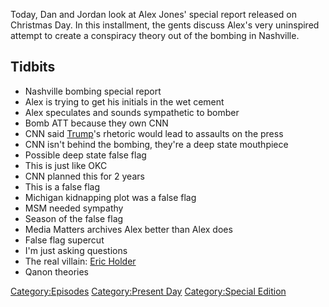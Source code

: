 {{DEFAULTSORT:
    #_EPISODE_0514:An X-Mas Report Rebuttal
}}{{Episode
    | title           = An X-Mas Report Rebuttal
    | caption         = Listen to this episode on [https://knowledgefight.libsyn.com/514-an-x-mas-report-rebuttal Libsyn] [https://open.spotify.com/episode/7esjCDF5gS81AkypdFVNbi Spotify], Read the [[Transcript/514: An X-Mas Report Rebuttal|Unofficial Transcript]], View discussion on [https://reddit.com/kljda6 Reddit]
    | episodeNumber   = 514
    | length          = 00:59:33
    | airDate         = December 28, 2020
    | coverageDate    = December 25, 2020
    | episodeType     = [[:Category:Present Day|Present Day]], [[:Category:Special Edition|Special Edition]]
    | appearance      = [[Eric Holder]]
    | previousEpisode = [[513: December 18, 2020]]
    | nextEpisode     = [[515: December 28-29, 2020]]
}}

{{Stub}}

Today, Dan and Jordan look at Alex Jones' special report released on Christmas Day.  In this installment, the gents discuss Alex's very uninspired attempt to create a conspiracy theory out of the bombing in Nashville.

==Tidbits==

*Nashville bombing special report
*Alex is trying to get his initials in the wet cement
*Alex speculates and sounds sympathetic to bomber
*Bomb ATT because they own CNN
*CNN said [[Donald Trump|Trump]]'s rhetoric would lead to assaults on the press
*CNN isn't behind the bombing, they're a deep state mouthpiece
*Possible deep state false flag
*This is just like OKC
*CNN planned this for 2 years
*This is a false flag
*Michigan kidnapping plot was a false flag
*MSM needed sympathy
*Season of the false flag
*Media Matters archives Alex better than Alex does
*False flag supercut
*I'm just asking questions
*The real villain: [[Eric Holder]]
*Qanon theories

[[Category:Episodes]]
[[Category:Present Day]]
[[Category:Special Edition]]
